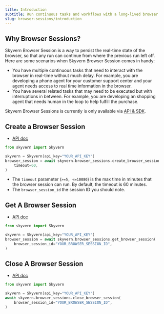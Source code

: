 ```yaml
---
title: Introduction
subtitle: Run continuous tasks and workflows with a long-lived browser session
slug: browser-sessions/introduction
---
```


## Why Browser Sessions?
Skyvern Browser Session is a way to persist the real-time state of the browser, so that any run can continue from where the previous run left off. Here are some scenarios when Skyvern Browser Session comes in handy:
- You have multiple continuous tasks that need to interact with the browser in real-time without much delay. For example, you are developing a phone agent for your customer support center and your agent needs access to real time information in the browser.
- You have several related tasks that may need to be executed but with interruptions in between. For example, you are developing an shopping agent that needs human in the loop to help fulfill the purchase.

Skyvern Browser Sessions is currently is only available via [API & SDK](/api-reference/api-reference/browser-session/create-browser-session).

## Create a Browser Session
- [API doc](/api-reference/api-reference/browser-session/create-browser-session)

```python
from skyvern import Skyvern

skyvern = Skyvern(api_key="YOUR_API_KEY")
browser_session = await skyvern.browser_sessions.create_browser_session(
	timeout=60,
)
```

- The `timeout` parameter (`>=5, <=10080`) is the max time in minutes that the browser session can run. By default, the timeout is 60 minutes.
- The `browser_session_id` the session ID you should note.

## Get A Browser Session
- [API doc](/api-reference/api-reference/browser-session/get-browser-session)

```python
from skyvern import Skyvern

skyvern = Skyvern(api_key="YOUR_API_KEY")
browser_session = await skyvern.browser_sessions.get_browser_session(
	browser_session_id="YOUR_BROWSER_SESSION_ID",
)
```

## Close A Browser Session
- [API doc](/api-reference/api-reference/browser-session/close-browser-session)

```python
from skyvern import Skyvern

skyvern = Skyvern(api_key="YOUR_API_KEY")
await skyvern.browser_sessions.close_browser_session(
	browser_session_id="YOUR_BROWSER_SESSION_ID",
)
```